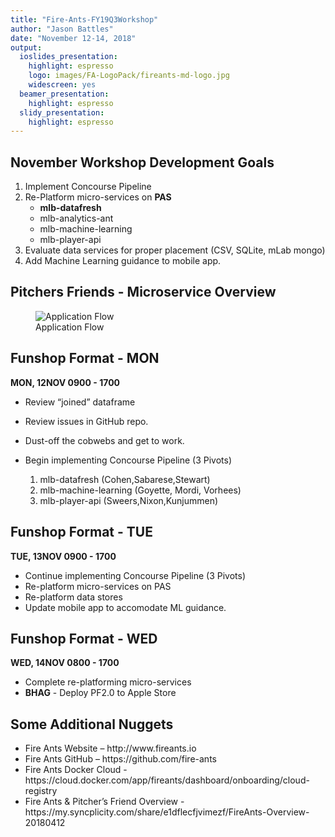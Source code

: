 ```yaml
---
title: "Fire-Ants-FY19Q3Workshop"
author: "Jason Battles"
date: "November 12-14, 2018"
output:
  ioslides_presentation:
    highlight: espresso
    logo: images/FA-LogoPack/fireants-md-logo.jpg
    widescreen: yes
  beamer_presentation:
    highlight: espresso
  slidy_presentation:
    highlight: espresso
---
```

## November Workshop Development Goals
1. Implement Concourse Pipeline
2. Re-Platform micro-services on **PAS**
    - **mlb-datafresh**
    - mlb-analytics-ant  
    - mlb-machine-learning
    - mlb-player-api 
3. Evaluate data services for proper placement (CSV, SQLite, mLab mongo)
4. Add Machine Learning guidance to mobile app.

## Pitchers Friends - Microservice Overview
![Application Flow](images/pf-appflow4.png)
 
## Funshop Format - MON 
**MON, 12NOV 0900 - 1700**

* Review "joined" dataframe
* Review issues in GitHub repo.  
* Dust-off the cobwebs and get to work.  
* Begin implementing Concourse Pipeline (3 Pivots)

    1. mlb-datafresh (Cohen,Sabarese,Stewart) 
    2. mlb-machine-learning (Goyette, Mordi, Vorhees)
    3. mlb-player-api (Sweers,Nixon,Kunjummen)

## Funshop Format - TUE 
**TUE, 13NOV 0900 - 1700**

* Continue implementing Concourse Pipeline (3 Pivots)
* Re-platform micro-services on PAS
* Re-platform data stores
* Update mobile app to accomodate ML guidance.   

## Funshop Format - WED 
**WED, 14NOV 0800 - 1700**  

* Complete re-platforming micro-services
* **BHAG** - Deploy PF2.0 to Apple Store


## Some Additional Nuggets
* Fire Ants Website – http://www.fireants.io            
* Fire Ants GitHub – https://github.com/fire-ants
* Fire Ants Docker Cloud - https://cloud.docker.com/app/fireants/dashboard/onboarding/cloud-registry
* Fire Ants & Pitcher’s Friend Overview - https://my.syncplicity.com/share/e1dflecfjvimezf/FireAnts-Overview-20180412  

              
